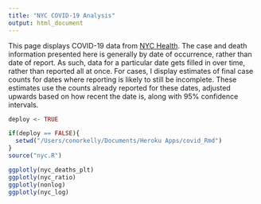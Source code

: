 ```yaml
---
title: "NYC COVID-19 Analysis"
output: html_document
---
```


This page displays COVID-19 data from [NYC Health](https://www1.nyc.gov/site/doh/covid/covid-19-main.page). The case and death information presented here is generally by date of occurrence, rather than date of report. As such, data for a particular date gets filled in over time, rather than reported all at once. For cases, I display estimates of final case counts for dates where reporting is likely to still be incomplete. These estimates use the counts already reported for these dates, adjusted upwards based on how recent the date is, along with 95% confidence intervals.

```r
deploy <- TRUE

if(deploy == FALSE){
  setwd("/Users/conorkelly/Documents/Heroku Apps/covid_Rmd")
}
source("nyc.R")
```

```r
ggplotly(nyc_deaths_plt)
ggplotly(nyc_ratio)
ggplotly(nonlog)
ggplotly(nyc_log)


```


